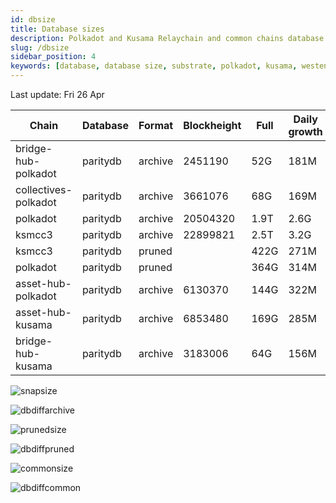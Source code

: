```yaml
---
id: dbsize
title: Database sizes
description: Polkadot and Kusama Relaychain and common chains database sizes
slug: /dbsize
sidebar_position: 4
keywords: [database, database size, substrate, polkadot, kusama, westend]
---
```



Last update: Fri 26 Apr

| Chain    | Database   | Format | Blockheight | Full         | Daily growth |
| ------------------------| ----------- | -------- | ------- | ---------- | ----- | 
| bridge-hub-polkadot | paritydb | archive | 2451190 | 52G | 181M |
| collectives-polkadot | paritydb | archive | 3661076 | 68G | 169M |
| polkadot | paritydb | archive | 20504320 | 1.9T | 2.6G |
| ksmcc3 | paritydb | archive | 22899821 | 2.5T | 3.2G |
| ksmcc3 | paritydb | pruned |  | 422G | 271M |
| polkadot | paritydb | pruned |  | 364G | 314M |
| asset-hub-polkadot | paritydb | archive | 6130370 | 144G | 322M |
| asset-hub-kusama | paritydb | archive | 6853480 | 169G | 285M |
| bridge-hub-kusama | paritydb | archive | 3183006 | 64G | 156M |

![snapsize](/img/archivesize.png)

![dbdiffarchive](/img/dbdiffrelay.png)

![prunedsize](/img/prunedsize.png)

![dbdiffpruned](/img/dbdiffpruned.png)

![commonsize](/img/commonsize.png)

![dbdiffcommon](/img/dbdiffcommon.png)
